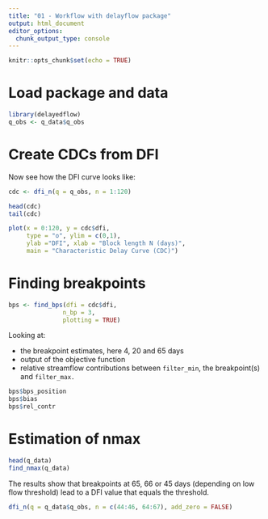 ```yaml
---
title: "01 - Workflow with delayflow package"
output: html_document
editor_options: 
  chunk_output_type: console
---
```


```r
knitr::opts_chunk$set(echo = TRUE)
```

# Load package and data

```r
library(delayedflow)
q_obs <- q_data$q_obs
```

# Create CDCs from DFI

Now see how the DFI curve looks like:

```r
cdc <- dfi_n(q = q_obs, n = 1:120)

head(cdc)
tail(cdc)

plot(x = 0:120, y = cdc$dfi, 
	 type = "o", ylim = c(0,1),
	 ylab ="DFI", xlab = "Block length N (days)",
	 main = "Characteristic Delay Curve (CDC)")
```


# Finding breakpoints

```r
bps <- find_bps(dfi = cdc$dfi, 
			   n_bp = 3,
			   plotting = TRUE)
```

Looking at:

 - the breakpoint estimates, here 4, 20 and 65 days
 - output of the objective function
 - relative streamflow contributions between `filter_min`, the breakpoint(s) and `filter_max.`

```r
bps$bps_position
bps$bias
bps$rel_contr
```

# Estimation of nmax

```r
head(q_data)
find_nmax(q_data)
```

The results show that breakpoints at 65, 66 or 45 days (depending on low flow threshold) lead to a DFI value that equals the threshold.

```r
dfi_n(q = q_data$q_obs, n = c(44:46, 64:67), add_zero = FALSE)
```

